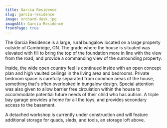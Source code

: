 ```yaml
---
title: Garcia Residence
slug: garcia-residence
image: orchard-dusk.jpg
imageAlt: Garcia Residence
frontPage: true
---
```


The Garcia Residence is a large, rural bungalow located on a large property outside of Cambridge, ON. The grade where the house is situated was elevated with fill to bring the top of the foundation more in line with the view from the road, and provide a commanding view of the surrounding property.

Inside, the wide open country feel is continued inside with an open concept plan and high vaulted ceilings in the living area and bedrooms. Private bedroom space is carefully separated from common areas of the house, something that's often overlooked in bungalow design. Special attention was also given to allow barrier free circulation within the house to accommodate potential future needs of their child who has autism. A triple bay garage provides a home for all the toys, and provides secondary access to the basement.

A detached workshop is currently under construction and will feature additional storage for quads, sleds, and tools, an storage loft above.
